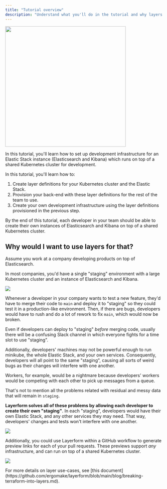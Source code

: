 ```yaml
---
title: "Tutorial overview"
description: "Understand what you'll do in the tutorial and why layers matter."
---
```


<div className="flex justify-center items-center">
    <img src="../images/octopus-spawn.png" width="384px" />
</div>

In this tutorial, you'll learn how to set up development infrastructure for an Elastic Stack instance (Elasticsearch and Kibana) which runs on top of a shared Kubernetes cluster for development.

In this tutorial, you'll learn how to:

1. Create layer definitions for your Kubernetes cluster and the Elastic Stack.
2. Provision your back-end with these layer definitions for the rest of the team to use.
3. Create your own development infrastructure using the layer definitions provisioned in the previous step.

By the end of this tutorial, each developer in your team should be able to create their own instances of Elasticsearch and Kibana on top of a shared Kubernetes cluster.

## Why would I want to use layers for that?

Assume you work at a company developing products on top of Elasticsearch.

In most companies, you'd have a single "staging" environment with a large Kubernetes cluster and an instance of Elasticsearch and Kibana.

![](../images/single-cluster.png)

Whenever a developer in your company wants to test a new feature, they'd have to merge their code to `main` and deploy it to "staging" so they could test it in a production-like environment. Then, if there are bugs, developers would have to rush and do a lot of rework to fix `main`, which would now be broken.

Even if developers can deploy to "staging" _before_ merging code, usually there will be a confusing Slack channel in which everyone fights for a time slot to use "staging".

Additionally, developers' machines may not be powerful enough to run minikube, the whole Elastic Stack, and your own services. Consequently, developers will all point to the same "staging", causing all sorts of weird bugs as their changes will interfere with one another.

Workers, for example, would be a nightmare because developers' workers would be competing with each other to pick up messages from a queue.

That's not to mention all the problems related with residual and messy data that will remain in `staging`.

**Layerform solves all of these problems by allowing each developer to create their own "staging"**. In each "staging", developers would have their own Elastic Stack, and any other services they may need. That way, developers' changes and tests won't interfere with one another.

![](../images/multi-dev-cluster.png)

Additionally, you could use Layerform within a GitHub workflow to generate preview links for each of your pull requests. These previews support _any_ infrastructure, and can run on top of a shared Kubernetes cluster.

![](../images/preview-link-layerform.png)

<Note>
    For more details on layer use-cases, see [this
    document](https://github.com/ergomake/layerform/blob/main/blog/breaking-terraform-into-layers.md).
</Note>
